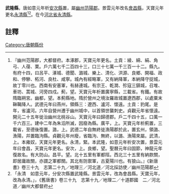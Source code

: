 '''武隆縣'''，唐如意元年析[[安次縣|安次縣]]置，屬[[幽州|幽州]][[范陽郡|范陽郡]]。景雲元年改名[[會昌縣|會昌縣]]，天寶元年更名[[永清縣|永清縣]]<ref>『幽州范陽郡，大都督府。本涿郡，天寶元年更名。土貢：綾、綿、絹、角弓、人葠、栗。戶六萬七千二百四十三，口三十七萬一千三百一十二。縣九。有府十四，曰呂平、涿城、德聞、潞城、樂上、清化、洪源、良鄉、開福、政和、停驂、柘河、良杜、咸寧。城內有經略軍，又有納降軍，本納降守捉城，故丁零川也。西南有安塞軍，有赫連城。有宗王、乾澗、殄寇三鎮城，召堆、車坊、蒿城、河旁四戍。薊，望。天寶元年析置廣寧縣，三載省。有鐵。有故隋臨朔宮。幽都，望。本薊縣地。隋於營州之境汝羅故城置遼西郡，以處粟末靺鞨降人。武德元年曰燕州，領縣三：遼西、瀘河、懷遠。土貢：豹尾。是年，省瀘河。六年自營州遷于幽州城中，以首領世襲刺史。貞觀元年省懷遠。開元二十五年徙治幽州北桃谷山。天寶元年曰歸德郡。戶二千四十五，口萬一千六百三。建中二年為朱滔所滅，因廢為縣。廣平，上。天寶元年析薊置，三載省，至德後復置。潞，上。武德二年自無終徙漁陽郡於此，置玄州，領潞、漁陽，幷置臨泃縣。貞觀元年州廢，省臨泃、無終，以潞、漁陽來屬。武清，上。本雍奴，天寶元年更名。永清，緊。本武隆，如意元年析安次置，景雲元年曰會昌，天寶元年更名。安次，上。良鄉，望。聖曆元年曰固節，神龍元年復故名。有大防山。昌平。望。北十五里有軍都陘。西北三十五里有納款關，即居庸故關，亦謂之軍都關。其北有防禦軍，古夏陽川也。有狼山。』《新唐書》卷三十九　志第二十九／地理三／河北道／河北採訪使／幽州范陽郡</ref><ref>「永清　如意元年，分安次縣置武隆縣。景雲元年，改為會昌縣。天寶元年，改為永清。」，《舊唐書》卷三十九　志第十九／地理二／十道郡國　二／河北道／幽州大都督府</ref>。在今[[河北省|河北省]][[永清縣|永清縣]]。

==註釋==
{{reflist}}
{{行政區劃小作品}}
[[Category:唐朝縣份|Category:唐朝縣份]]